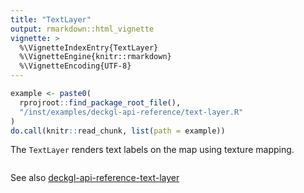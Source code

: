 ```yaml
---
title: "TextLayer"
output: rmarkdown::html_vignette
vignette: >
  %\VignetteIndexEntry{TextLayer}
  %\VignetteEngine{knitr::rmarkdown}
  %\VignetteEncoding{UTF-8}
---
```


```r
example <- paste0(
  rprojroot::find_package_root_file(),
  "/inst/examples/deckgl-api-reference/text-layer.R"
)
do.call(knitr::read_chunk, list(path = example))
```

The `TextLayer` renders text labels on the map using texture mapping.

```r
```
See also [deckgl-api-reference-text-layer](https://deck.gl/#/documentation/deckgl-api-reference/layers/text-layer)
